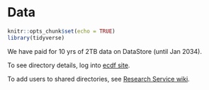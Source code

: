 # Data

```r
knitr::opts_chunk$set(echo = TRUE)
library(tidyverse)

```

We have paid for 10 yrs of 2TB data on DataStore (until Jan 2034).  

To see directory details, log into [ecdf site](https://registration.ecdf.ed.ac.uk/storage).  

To add users to shared directories, see [Research Service wiki](https://www.wiki.ed.ac.uk/display/ResearchServices/DataStore+-+Adding+Users).  